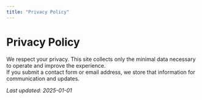 ```yaml
---
title: "Privacy Policy"
---
```


# Privacy Policy

We respect your privacy. This site collects only the minimal data necessary to operate and improve the experience.  
If you submit a contact form or email address, we store that information for communication and updates.

_Last updated: 2025-01-01_
